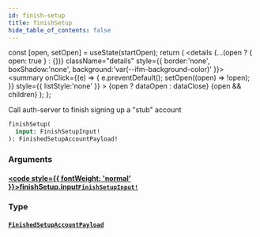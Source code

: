 ```yaml
---
id: finish-setup
title: finishSetup
hide_table_of_contents: false
---
```







  const [open, setOpen] = useState(startOpen);
  return (
    <details {...(open ? { open: true } : {})} className="details" style={{ border:'none', boxShadow:'none', background:'var(--ifm-background-color)' }}>
      <summary
        onClick={(e) => {
          e.preventDefault();
          setOpen((open) => !open);
        }}
        style={{ listStyle:'none' }}
      >
      {open ? dataOpen : dataClose}
      </summary>
      {open && children}
    </details>
  );
};








Call auth-server to finish signing up a "stub" account


```graphql
finishSetup(
  input: FinishSetupInput!
): FinishedSetupAccountPayload!
```




### Arguments

#### [<code style={{ fontWeight: 'normal' }}>finishSetup.<b>input</b></code>](#)<Bullet />[`FinishSetupInput!`](/gql-api/inputs/finish-setup-input) <Badge class="badge badge--secondary" text="non-null"/> <Badge class="badge badge--secondary" text="input"/> 
> 
> 
> 
> 

### Type

#### [`FinishedSetupAccountPayload`](/gql-api/objects/finished-setup-account-payload) <Badge class="badge badge--secondary" text="object"/> 
> 
> 
> 
> 




